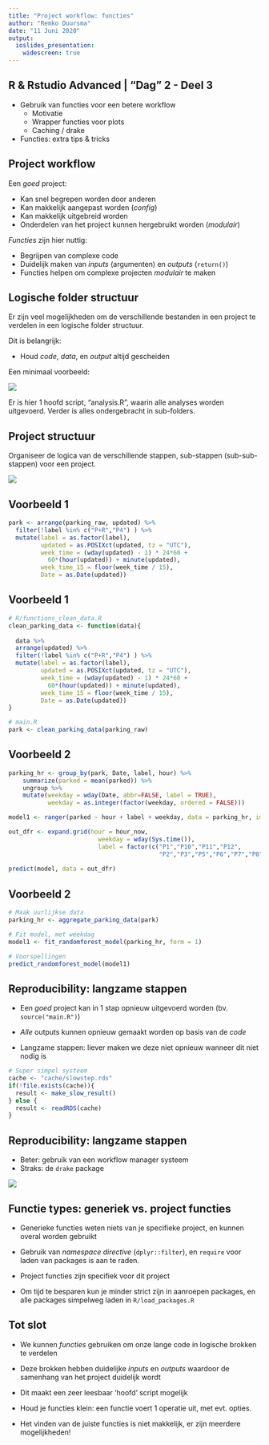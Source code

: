 ```yaml
---
title: "Project workflow: functies"
author: "Remko Duursma"
date: "11 Juni 2020"
output: 
  ioslides_presentation:
    widescreen: true
---
```

  
  
## R & Rstudio Advanced | "Dag" 2 - Deel 3

- Gebruik van functies voor een betere workflow
  - Motivatie
  - Wrapper functies voor plots
  - Caching / drake
  
- Functies: extra tips & tricks
  


## Project workflow

Een *goed* project:

- Kan snel begrepen worden door anderen
- Kan makkelijk aangepast worden (*config*)
- Kan makkelijk uitgebreid worden
- Onderdelen van het project kunnen hergebruikt worden (*modulair*)

*Functies* zijn hier nuttig:

- Begrijpen van complexe code
- Duidelijk maken van *inputs* (argumenten) en *outputs* (`return()`)
- Functies helpen om complexe projecten *modulair* te maken


## Logische folder structuur

Er zijn veel mogelijkheden om de verschillende bestanden in een project te verdelen in een logische folder structuur.

Dit is belangrijk:

- Houd *code*, *data*, en *output* altijd gescheiden

Een minimaal voorbeeld:

![](screenshots/folderstructuresmall.png)


Er is hier 1 hoofd script, "analysis.R", waarin alle analyses worden uitgevoerd.
Verder is alles ondergebracht in sub-folders.



## Project structuur

Organiseer de logica van de verschillende stappen, sub-stappen (sub-sub-stappen) voor een project.

![](screenshots/projectchunks_sm.png)




## Voorbeeld 1


```r
park <- arrange(parking_raw, updated) %>%
  filter(!label %in% c("P+R","P4") ) %>%
  mutate(label = as.factor(label),
         updated = as.POSIXct(updated, tz = "UTC"),
         week_time = (wday(updated) - 1) * 24*60 +
           60*(hour(updated)) + minute(updated),
         week_time_15 = floor(week_time / 15),
         Date = as.Date(updated))
```


## Voorbeeld 1


```r
# R/functions_clean_data.R
clean_parking_data <- function(data){
  
  data %>%
  arrange(updated) %>%
  filter(!label %in% c("P+R","P4") ) %>%
  mutate(label = as.factor(label),
         updated = as.POSIXct(updated, tz = "UTC"),
         week_time = (wday(updated) - 1) * 24*60 +
           60*(hour(updated)) + minute(updated),
         week_time_15 = floor(week_time / 15),
         Date = as.Date(updated))
}

# main.R
park <- clean_parking_data(parking_raw)
```





## Voorbeeld 2

```r
parking_hr <- group_by(park, Date, label, hour) %>%
    summarize(parked = mean(parked)) %>%
    ungroup %>%
    mutate(weekday = wday(Date, abbr=FALSE, label = TRUE),
           weekday = as.integer(factor(weekday, ordered = FALSE)))

model1 <- ranger(parked ~ hour + label + weekday, data = parking_hr, importance = "impurity")

out_dfr <- expand.grid(hour = hour_now,
                         weekday = wday(Sys.time()),
                         label = factor(c("P1","P10","P11","P12",
                                          "P2","P3","P5","P6","P7","P8","P9")))
  
predict(model, data = out_dfr)

```


## Voorbeeld 2

```r
# Maak uurlijkse data
parking_hr <- aggregate_parking_data(park)

# Fit model, met weekdag
model1 <- fit_randomforest_model(parking_hr, form = 1)

# Voorspellingen
predict_randomforest_model(model1)
```


## Reproducibility: langzame stappen

- Een *goed* project kan in 1 stap opnieuw uitgevoerd worden (bv. `source("main.R")`)
- *Alle* outputs kunnen opnieuw gemaakt worden op basis van de *code*

- Langzame stappen: liever maken we deze niet opnieuw wanneer dit niet nodig is

```r
# Super simpel systeem
cache <- "cache/slowstep.rds"
if(!file.exists(cache)){
  result <- make_slow_result()
} else {
  result <- readRDS(cache)
}
```


## Reproducibility: langzame stappen

- Beter: gebruik van een workflow manager systeem
- Straks: de `drake` package

![](screenshots/drake.png)


## Functie types: generiek vs. project functies


- Generieke functies weten niets van je specifieke project, en kunnen overal worden gebruikt
- Gebruik van *namespace directive* (`dplyr::filter`), en `require` voor laden van packages is aan te raden.

- Project functies zijn specifiek voor dit project
- Om tijd te besparen kun je minder strict zijn in aanroepen packages, en alle packages simpelweg laden in `R/load_packages.R`




## Tot slot

- We kunnen *functies* gebruiken om onze lange code in logische brokken te verdelen
- Deze brokken hebben duidelijke *inputs* en *outputs* waardoor de samenhang van het project duidelijk wordt
- Dit maakt een zeer leesbaar 'hoofd' script mogelijk

- Houd je functies klein: een functie voert 1 operatie uit, met evt. opties.
- Het vinden van de juiste functies is niet makkelijk, er zijn meerdere mogelijkheden!















